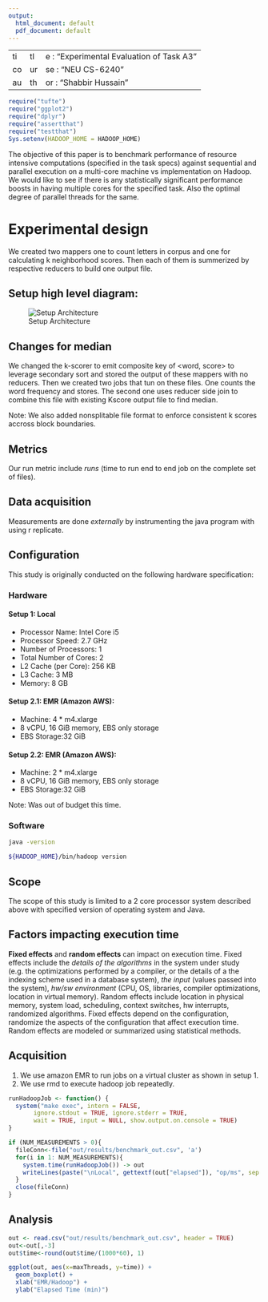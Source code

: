 ```yaml
---
output:
  html_document: default
  pdf_document: default
---
```

- - -
title : "Experimental Evaluation of Task A3"
course : "NEU CS-6240"
author : "Shabbir Hussain"
- - -
```r
require("tufte")
require("ggplot2")
require("dplyr")
require("assertthat")
require("testthat")
Sys.setenv(HADOOP_HOME = HADOOP_HOME)
```


The objective of this paper is to benchmark performance of resource intensive computations (specified in the task specs) against sequential and parallel execution on a multi-core machine vs implementation on Hadoop. We would like to see if there is any statistically significant performance boosts in having multiple cores for the specified task. Also the optimal degree of parallel threads for the same.

# Experimental design

We created two mappers one to count letters in corpus and one for calculating k neighborhood scores. Then each of them is summerized by respective reducers to build one output file.

## Setup high level diagram:
![Setup Architecture](resources/non_packaged/images/CS-6240_Task_A0_Benchmark_Report.png)

## Changes for median

We changed the k-scorer to emit composite key of <word, score> to leverage secondary sort and stored the output of these mappers with no reducers. Then we created two jobs that tun on these files. One counts the word frequency and stores. The second one uses reducer side join to combine this file with existing Kscore output file to find median.

Note: We also added nonsplitable file format to enforce consistent k scores accross block boundaries. 

## Metrics

Our run metric include *runs* (time to run end to end job on the complete set of files).

## Data acquisition

Measurements are done *externally* by instrumenting the java program with using r replicate.

## Configuration

This study is originally conducted on the following hardware specification:

### Hardware

#### Setup 1: Local
* Processor Name:	Intel Core i5
* Processor Speed:	2.7 GHz
* Number of Processors:	1
* Total Number of Cores:	2
* L2 Cache (per Core):	256 KB
* L3 Cache:	3 MB
* Memory:	8 GB

#### Setup 2.1: EMR (Amazon AWS):

* Machine: 4 * m4.xlarge
* 8 vCPU, 16 GiB memory, EBS only storage
* EBS Storage:32 GiB

#### Setup 2.2: EMR (Amazon AWS): 

* Machine: 2 * m4.xlarge
* 8 vCPU, 16 GiB memory, EBS only storage
* EBS Storage:32 GiB

Note: Was out of budget this time.

### Software
```sh
java -version
```
```sh
${HADOOP_HOME}/bin/hadoop version
```
## Scope

The scope of this study is limited to a 2 core processor system described above with specified version of operating system and Java.

## Factors impacting execution time

**Fixed effects** and **random effects** can impact on execution time.
Fixed effects include the *details of the algorithms* in the system under study (e.g. the optimizations performed by a compiler, or the details of a the indexing scheme used in a database system), *the input* (values passed into the system), *hw/sw environment* (CPU, OS, libraries, compiler optimizations, location in virtual memory).
Random effects include location in physical memory, system load, scheduling, context switches, hw interrupts, randomized algorithms.
Fixed effects depend on the configuration, randomize the aspects of the configuration that affect execution time.
Random effects are modeled or summarized using statistical methods.

## Acquisition

1. We use amazon EMR to run jobs on a virtual cluster as shown in setup 1.
2. We use rmd to execute hadoop job repeatedly.

```r
runHadoopJob <- function() {
  system("make exec", intern = FALSE,
       ignore.stdout = TRUE, ignore.stderr = TRUE,
       wait = TRUE, input = NULL, show.output.on.console = TRUE)
}

if (NUM_MEASUREMENTS > 0){
  fileConn<-file("out/results/benchmark_out.csv", 'a')
  for(i in 1: NUM_MEASUREMENTS){
    system.time(runHadoopJob()) -> out
    writeLines(paste("\nLocal", gettextf(out["elapsed"]), "op/ms", sep = ","), fileConn )
  }
  close(fileConn)
}
```


## Analysis

```r
out <- read.csv("out/results/benchmark_out.csv", header = TRUE)
out<-out[,-3]
out$time<-round(out$time/(1000*60), 1)
```

```r
ggplot(out, aes(x=maxThreads, y=time)) + 
  geom_boxplot() +
  xlab("EMR/Hadoop") +
  ylab("Elapsed Time (min)") 
```

